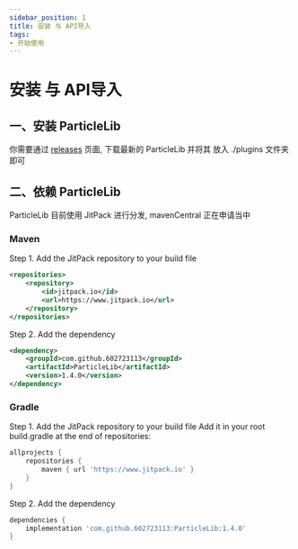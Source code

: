 ```yaml
---
sidebar_position: 1
title: 安装 与 API导入
tags:
- 开始使用
---
```

# 安装 与 API导入

## 一、安装 ParticleLib

你需要通过 [releases](https://github.com/602723113/ParticleLib/releases) 页面, 下载最新的 ParticleLib 并将其 放入 ./plugins 文件夹即可

## 二、依赖 ParticleLib

ParticleLib 目前使用 JitPack 进行分发, mavenCentral 正在申请当中

### Maven
Step 1. Add the JitPack repository to your build file
```xml
<repositories>
    <repository>
        <id>jitpack.io</id>
        <url>https://www.jitpack.io</url>
    </repository>
</repositories>
```
Step 2. Add the dependency
```xml
<dependency>
    <groupId>com.github.602723113</groupId>
    <artifactId>ParticleLib</artifactId>
    <version>1.4.0</version>
</dependency>
```
### Gradle
Step 1. Add the JitPack repository to your build file
Add it in your root build.gradle at the end of repositories:
```gradle
allprojects {
    repositories {
        maven { url 'https://www.jitpack.io' }
    }
}
```
Step 2. Add the dependency
```gradle
dependencies {
    implementation 'com.github.602723113:ParticleLib:1.4.0'
}
```